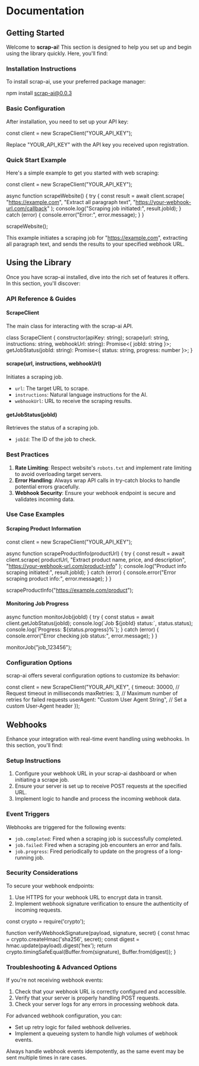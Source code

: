 
<DocsLayout>
  <Navigation />

# Documentation

## Getting Started

Welcome to **scrap-ai**! This section is designed to help you set up and begin using the library quickly. Here, you'll find:

### Installation Instructions

To install scrap-ai, use your preferred package manager:

<CodeBlock language="bash">npm install scrap-ai@0.0.3</CodeBlock>

### Basic Configuration

After installation, you need to set up your API key:

<CodeBlock language="javascript">

const client = new ScrapeClient("YOUR_API_KEY");

</CodeBlock>

<Callout type="info">
  Replace "YOUR_API_KEY" with the API key you received upon registration.
</Callout>

### Quick Start Example

Here's a simple example to get you started with web scraping:

<CodeBlock language="javascript">

const client = new ScrapeClient("YOUR_API_KEY");

async function scrapeWebsite() {
try {
const result = await client.scrape(
"https://example.com",
"Extract all paragraph text",
"https://your-webhook-url.com/callback"
);
console.log("Scraping job initiated:", result.jobId);
} catch (error) {
console.error("Error:", error.message);
}
}

scrapeWebsite();

</CodeBlock>

This example initiates a scraping job for "https://example.com", extracting all paragraph text, and sends the results to your specified webhook URL.

## Using the Library

Once you have scrap-ai installed, dive into the rich set of features it offers. In this section, you'll discover:

### API Reference & Guides

#### ScrapeClient

The main class for interacting with the scrap-ai API.

<CodeBlock language="javascript">
class ScrapeClient {
  constructor(apiKey: string);
  scrape(url: string, instructions: string, webhookUrl: string): Promise<{ jobId: string }>;
  getJobStatus(jobId: string): Promise<{ status: string, progress: number }>;
}
</CodeBlock>

#### scrape(url, instructions, webhookUrl)

Initiates a scraping job.

- `url`: The target URL to scrape.
- `instructions`: Natural language instructions for the AI.
- `webhookUrl`: URL to receive the scraping results.

#### getJobStatus(jobId)

Retrieves the status of a scraping job.

- `jobId`: The ID of the job to check.

### Best Practices

1. **Rate Limiting**: Respect website's `robots.txt` and implement rate limiting to avoid overloading target servers.
2. **Error Handling**: Always wrap API calls in try-catch blocks to handle potential errors gracefully.
3. **Webhook Security**: Ensure your webhook endpoint is secure and validates incoming data.

### Use Case Examples

#### Scraping Product Information

<CodeBlock language="javascript">
const client = new ScrapeClient("YOUR_API_KEY");

async function scrapeProductInfo(productUrl) {
try {
const result = await client.scrape(
productUrl,
"Extract product name, price, and description",
"https://your-webhook-url.com/product-info"
);
console.log("Product info scraping initiated:", result.jobId);
} catch (error) {
console.error("Error scraping product info:", error.message);
}
}

scrapeProductInfo("https://example.com/product");

</CodeBlock>

#### Monitoring Job Progress

<CodeBlock language="javascript">
async function monitorJob(jobId) {
  try {
    const status = await client.getJobStatus(jobId);
    console.log(`Job ${jobId} status:`, status.status);
    console.log(`Progress: ${status.progress}%`);
  } catch (error) {
    console.error("Error checking job status:", error.message);
  }
}

monitorJob("job_123456");

</CodeBlock>

### Configuration Options

scrap-ai offers several configuration options to customize its behavior:

<CodeBlock language="javascript">
const client = new ScrapeClient("YOUR_API_KEY", {
  timeout: 30000, // Request timeout in milliseconds
  maxRetries: 3, // Maximum number of retries for failed requests
  userAgent: "Custom User Agent String", // Set a custom User-Agent header
});
</CodeBlock>

## Webhooks

Enhance your integration with real-time event handling using webhooks. In this section, you'll find:

### Setup Instructions

1. Configure your webhook URL in your scrap-ai dashboard or when initiating a scrape job.
2. Ensure your server is set up to receive POST requests at the specified URL.
3. Implement logic to handle and process the incoming webhook data.

### Event Triggers

Webhooks are triggered for the following events:

- `job.completed`: Fired when a scraping job is successfully completed.
- `job.failed`: Fired when a scraping job encounters an error and fails.
- `job.progress`: Fired periodically to update on the progress of a long-running job.

### Security Considerations

To secure your webhook endpoints:

1. Use HTTPS for your webhook URL to encrypt data in transit.
2. Implement webhook signature verification to ensure the authenticity of incoming requests.

<CodeBlock language="javascript">
const crypto = require('crypto');

function verifyWebhookSignature(payload, signature, secret) {
const hmac = crypto.createHmac('sha256', secret);
const digest = hmac.update(payload).digest('hex');
return crypto.timingSafeEqual(Buffer.from(signature), Buffer.from(digest));
}

</CodeBlock>

### Troubleshooting & Advanced Options

If you're not receiving webhook events:

1. Check that your webhook URL is correctly configured and accessible.
2. Verify that your server is properly handling POST requests.
3. Check your server logs for any errors in processing webhook data.

For advanced webhook configuration, you can:

- Set up retry logic for failed webhook deliveries.
- Implement a queueing system to handle high volumes of webhook events.

<Callout type="warning">
  Always handle webhook events idempotently, as the same event may be sent
  multiple times in rare cases.
</Callout>

</DocsLayout>
